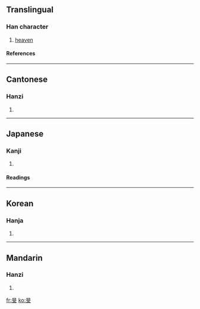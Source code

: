==Translingual==
===Han character===
{{Han char|rn=72|rad=日|as=04|sn=8|four=6040<sub>0</sub>|canj=日卜大 (AYK)}}
# [[heaven]]
====References====
{{Han ref|kx=0490.250|dkj=13775|hdz=21495.060|uh=65FB|ud=26107|bh=CCC9|bd=52425}}
----
==Cantonese==
===Hanzi===
{{yue-hanzi|jyut=|y=man4}}
# {{defn|Cantonese}}
----
==Japanese==
===Kanji===
{{ja-kanji|grade=|rs=日04}}
# {{defn|Japanese}} 
====Readings====
{{ja-readings|on=[[びん]] (bin), [[みん]] (min)|kun=[[あきぞら]] (akizora)}}
----
==Korean==
===Hanja===
{{ko-hanja|hangeul=민|eumhun=|rv=min|mr=min|y=min}}
# {{defn|Korean}}
----
==Mandarin==
===Hanzi===
{{cmn-hanzi|pin=[[mín]] ([[min2]])|wg=min<sup>2</sup>}}
# {{defn|Mandarin}}

[[fr:旻]]
[[ko:旻]]